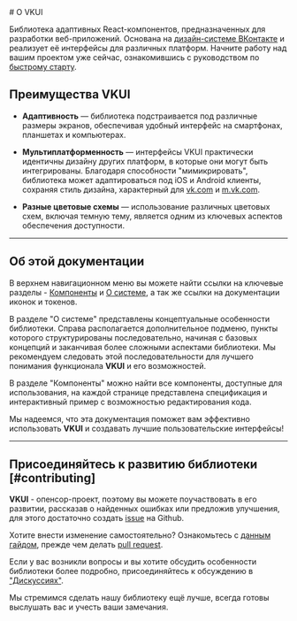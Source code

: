 <Overview>
# О VKUI

Библиотека адаптивных React-компонентов, предназначенных для разработки веб-приложений.
Основана на [дизайн-системе ВКонтакте](https://www.figma.com/@vk) и реализует её интерфейсы для различных платформ.
Начните работу над вашим проектом уже сейчас, ознакомившись с руководством по [быстрому старту](/overview/quick-start).

</Overview>

## Преимущества VKUI

- **Адаптивность** — библиотека подстраивается под различные размеры экранов, обеспечивая удобный интерфейс на смартфонах, планшетах и компьютерах.

- **Мультиплатформенность** — интерфейсы VKUI практически идентичны дизайну других платформ, в которые они могут быть интегрированы. Благодаря способности "мимикрировать", библиотека может адаптироваться под iOS и Android клиенты, сохраняя стиль дизайна, характерный для [vk.com](https://vk.com) и [m.vk.com](https://m.vk.com).

- **Разные цветовые схемы** — использование различных цветовых схем, включая темную тему, является одним из ключевых аспектов обеспечения доступности.

---

## Об этой документации

В верхнем навигационном меню вы можете найти ссылки на ключевые разделы - [Компоненты](/components) и [О системе](/overview/about),
а так же ссылки на документации иконок и токенов.

В разделе "О системе" представлены концептуальные особенности библиотеки. Справа располагается дополнительное подменю, пункты которого структурированы последовательно, начиная с базовых
концепций и заканчивая более сложными аспектами библиотеки. Мы рекомендуем следовать этой последовательности для лучшего понимания функционала **VKUI** и его возможностей.

В разделе "Компоненты" можно найти все компоненты, доступные для использования,
на каждой странице представлена спецификация и интерактивный пример с возможностью редактирования кода.

Мы надеемся, что эта документация поможет вам эффективно использовать **VKUI** и создавать лучшие пользовательские интерфейсы!

---

## Присоединяйтесь к развитию библиотеки [#contributing]

**VKUI** - опенсор-проект, поэтому вы можете поучаствовать в его развитии, рассказав о найденных ошибках или предложив улучшения,
для этого достаточно создать [issue](https://github.com/VKCOM/VKUI/issues/new/choose) на Github.

Хотите внести изменение самостоятельно? Ознакомьтесь с [данным гайдом](https://github.com/VKCOM/VKUI/blob/master/docs/CONTRIBUTING.md), прежде чем делать [pull request](https://github.com/VKCOM/VKUI/pulls).

Если у вас возникли вопросы и вы хотите обсудить особенности библиотеки более подробно, присоединяйтесь к обсуждению в ["Дискуссиях"](https://github.com/VKCOM/VKUI/discussions/categories/q-a).

Мы стремимся сделать нашу библиотеку ещё лучше, всегда готовы выслушать вас и учесть ваши замечания.
